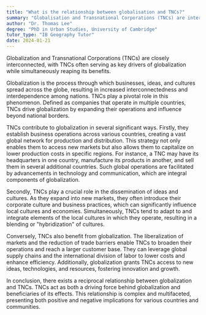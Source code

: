 ```yaml
---
title: "What is the relationship between globalisation and TNCs?"
summary: "Globalisation and Transnational Corporations (TNCs) are interconnected, with TNCs often driving globalisation and benefiting from it."
author: "Dr. Thomas Lee"
degree: "PhD in Urban Studies, University of Cambridge"
tutor_type: "IB Geography Tutor"
date: 2024-01-21
---
```


Globalization and Transnational Corporations (TNCs) are closely interconnected, with TNCs often serving as key drivers of globalization while simultaneously reaping its benefits.

Globalization is the process through which businesses, ideas, and cultures spread across the globe, resulting in increased interconnectedness and interdependence among nations. TNCs play a pivotal role in this phenomenon. Defined as companies that operate in multiple countries, TNCs drive globalization by expanding their operations and influence beyond national borders.

TNCs contribute to globalization in several significant ways. Firstly, they establish business operations across various countries, creating a vast global network for production and distribution. This strategy not only enables them to access new markets but also allows them to capitalize on lower production costs in specific regions. For instance, a TNC may have its headquarters in one country, manufacture its products in another, and sell them in several additional countries. Such global operations are facilitated by advancements in technology and communication, which are integral components of globalization.

Secondly, TNCs play a crucial role in the dissemination of ideas and cultures. As they expand into new markets, they often introduce their corporate culture and business practices, which can significantly influence local cultures and economies. Simultaneously, TNCs tend to adapt to and integrate elements of the local cultures in which they operate, resulting in a blending or "hybridization" of cultures.

Conversely, TNCs also benefit from globalization. The liberalization of markets and the reduction of trade barriers enable TNCs to broaden their operations and reach a larger customer base. They can leverage global supply chains and the international division of labor to lower costs and enhance efficiency. Additionally, globalization grants TNCs access to new ideas, technologies, and resources, fostering innovation and growth.

In conclusion, there exists a reciprocal relationship between globalization and TNCs. TNCs act as both a driving force behind globalization and beneficiaries of its effects. This relationship is complex and multifaceted, presenting both positive and negative implications for various countries and communities.
    